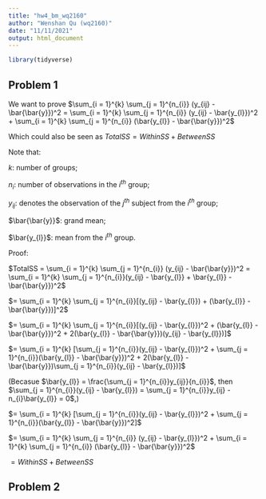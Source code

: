 ```yaml
---
title: "hw4_bm_wq2160"
author: "Wenshan Qu (wq2160)"
date: "11/11/2021"
output: html_document
---
```


```r
library(tidyverse)
```

## Problem 1

We want to prove $\sum_{i = 1}^{k} \sum_{j = 1}^{n_{i}} (y_{ij} - \bar{\bar{y}})^2  = \sum_{i = 1}^{k} \sum_{j = 1}^{n_{i}} (y_{ij} - \bar{y_{l}})^2 + \sum_{i = 1}^{k} \sum_{j = 1}^{n_{i}} (\bar{y_{l}} - \bar{\bar{y}})^2$

Which could also be seen as $TotalSS = WithinSS + BetweenSS$

Note that:

$k$: number of groups;

$n_{i}$: number of observations in the $i^{th}$ group;

$y_{ij}$: denotes the observation of the $j^{th}$ subject from the $i^{th}$ group;

$\bar{\bar{y}}$: grand mean;

$\bar{y_{l}}$: mean from the $i^{th}$ group.


Proof:

$TotalSS = \sum_{i = 1}^{k} \sum_{j = 1}^{n_{i}} (y_{ij} - \bar{\bar{y}})^2 = \sum_{i = 1}^{k} \sum_{j = 1}^{n_{i}}(y_{ij} - \bar{y_{l}} + \bar{y_{l}} - \bar{\bar{y}})^2$

$= \sum_{i = 1}^{k} \sum_{j = 1}^{n_{i}}[(y_{ij} - \bar{y_{l}}) + (\bar{y_{l}} - \bar{\bar{y}})]^2$

$= \sum_{i = 1}^{k} \sum_{j = 1}^{n_{i}}[(y_{ij} - \bar{y_{l}})^2 + (\bar{y_{l}} - \bar{\bar{y}})^2 + 2(\bar{y_{l}} - \bar{\bar{y}})(y_{ij} - \bar{y_{l}})]$

$= \sum_{i = 1}^{k} [\sum_{j = 1}^{n_{i}}(y_{ij} - \bar{y_{l}})^2 + \sum_{j = 1}^{n_{i}}(\bar{y_{l}} - \bar{\bar{y}})^2 + 2(\bar{y_{l}} - \bar{\bar{y}})\sum_{j = 1}^{n_{i}}(y_{ij} - \bar{y_{l}})]$

(Becasue $\bar{y_{l}} = \frac{\sum_{j = 1}^{n_{i}}y_{ij}}{n_{i}}$, then $\sum_{j = 1}^{n_{i}}(y_{ij} - \bar{y_{l}}) = \sum_{j = 1}^{n_{i}}y_{ij} - n_{i}\bar{y_{l}} = 0$,)

$= \sum_{i = 1}^{k} [\sum_{j = 1}^{n_{i}}(y_{ij} - \bar{y_{l}})^2 + \sum_{j = 1}^{n_{i}}(\bar{y_{l}} - \bar{\bar{y}})^2]$

$= \sum_{i = 1}^{k} \sum_{j = 1}^{n_{i}} (y_{ij} - \bar{y_{l}})^2 + \sum_{i = 1}^{k} \sum_{j = 1}^{n_{i}} (\bar{y_{l}} - \bar{\bar{y}})^2$

$= WithinSS + BetweenSS$

## Problem 2

```r

```

